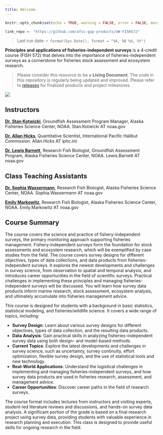 ```yaml
---
title: Welcome
---
```


```r
knitr::opts_chunk$set(echo = TRUE, warning = FALSE, error = FALSE, message = FALSE)

link_repo <- "https://github.com/afsc-gap-products/UW-FISH572"
```

> Last run date: `r format(Sys.Date(), format = "%A, %B %d, %Y")`

**Principles and applications of fisheries-independent surveys** is a 4-credit course (FISH 572) that delves into the importance of fisheries-independent surveys as a cornerstone for fisheries stock assessment and ecosystem research.

> Please consider this resource to be a **Living Document**. The code in this repository is regularly being updated and improved. Please refer to [releases](`r paste0(link_repo, '/releases')`) for finalized products and project milestones.

![](./images/FISH572-flyer.png)

## Instructors

[**Dr. Stan Kotwicki**](https://www.fisheries.noaa.gov/contact/stan-kotwicki), Groundfish Assessment Program Manager, Alaska Fisheries Science Center, NOAA. Stan.Kotwicki AT noaa.gov

[**Dr. Allan Hicks**](https://www.iphc.int/staff/allan-hicks-ph-d/), Quantitative Scientist, International Pacific Halibut Commission. Allan.Hicks AT iphc.int

[**Dr. Lewis Barnett**](https://lewisbarnett.wordpress.com/), Research Fish Biologist, Groundfish Assessment Program, Alaska Fisheries Science Center, NOAA. Lewis.Barnett AT noaa.gov

## Class Teaching Assistants

[**Dr. Sophia Wassermann**](https://sowasser.com/), Research Fish Biologist, Alaska Fisheries Science Center, NOAA. Sophia.Wassermann AT noaa.gov

[**Emily Markowitz**](https://www.fisheries.noaa.gov/contact/emily-markowitz), Research Fish Biologist, Alaska Fisheries Science Center, NOAA. Emily.Markowitz AT noaa.gov

## Course Summary

The course covers the science and practice of fishery-independent surveys, the primary monitoring approach supporting fisheries management. Fishery-independent surveys form the foundation for stock assessments and ecosystem research, which will be exemplified by case studies from the field. The course covers survey designs for different objectives, types of data collections, and data products from fisheries-independent surveys. It explores the newest developments and challenges in survey science, from observation to spatial and temporal analysis, and introduces career opportunities in the field of scientific surveys. Practical challenges in implementing these principles and managing fisheries-independent surveys will be discussed. You will learn how survey data products inform marine research, stock assessment, ecosystem analysis, and ultimately accumulate into fisheries management advice. 

This course is designed for students with a background in basic statistics, statistical modeling, and fisheries/wildlife science. It covers a wide range of topics, including:

 - **Survey Design**: Learn about various survey designs for different objectives, types of data collection, and the resulting data products.
 - **Data Analysis**: Gain practical skills in analyzing fisheries-independent survey data using both design- and model-based methods.
 - **Current Topics**: Explore the latest developments and challenges in survey science, such as uncertainty, survey continuity, effort optimization, flexible survey design, and the use of statistical tools and new technology.
 - **Real-World Applications**: Understand the logistical challenges in implementing and managing fisheries-independent surveys, and how survey data products are used in fisheries research, assessment, and management advice.
 - **Career Opportunities**: Discover career paths in the field of research surveys.

The course format includes lectures from instructors and visiting experts, student-led literature reviews and discussions, and hands-on survey data analysis. A significant portion of the grade is based on a final research project using survey data, providing students with valuable experience in research planning and execution. This class is designed to provide useful skills for ongoing research in the field.

```{=openxml}
<w:p><w:r><w:br w:type="page"/></w:r></w:p>
```
